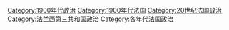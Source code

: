 [[Category:1900年代政治|Category:1900年代政治]]
[[Category:1900年代法国|Category:1900年代法国]]
[[Category:20世纪法国政治|Category:20世纪法国政治]]
[[Category:法兰西第三共和国政治|Category:法兰西第三共和国政治]]
[[Category:各年代法国政治|Category:各年代法国政治]]